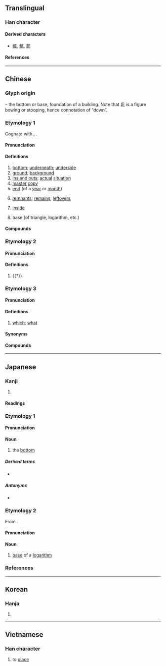{{also|厎}}
{{character info}}
==Translingual==
{{stroke order|strokes=8}}

===Han character===
{{Han char|rn=53|rad=广|as=05|sn=8|four=00242|canj=IHPM,IHVI|ids=⿸广氐}}

====Derived characters====
* [[掋]], [[鯳]], [[菧]]

====References====
{{Han ref|kx=0344.060|dkj=09262|dj=0653.280|hdz=20878.040|uh=5E95}}

----

==Chinese==
{{zh-forms}}

===Glyph origin===
{{Han etym}}
{{Han compound|广|t1=building|氐|ls=psc|c1=s|c2=p}} – the bottom or base, foundation of a building. Note that 氐 is a figure bowing or stooping, hence connotation of “down”.

===Etymology 1===
Cognate with {{och-l|低|to lower; low}}, {{och-l|柢|root of a tree; base}}.

====Pronunciation====
{{zh-pron
|m=dǐ,er=y
|m-s=
|c=dai2
|c-t=ai2
|g=
|h=pfs=tái/tí;gd=dai3
|h_note=tái - vernacular; tí - literary
|j=di2
|mb=
|md=dā̤/dī
|md_note=dā̤ - vernacular; dī - literary
|mn=xm,qz,tp,lk,km,mg,hc:tóe/qz,xm,zz,yl,tn,kh,tc:té/sx:tére/tí
|mn_note=Xiamen, Quanzhou: té - literary; tóe - vernacular; tí - vernacular (limited, e.g. {{zh-l|*到底}})
Zhangzhou: té - literary; tí - vernacular (limited, e.g. {{zh-l|*到底}})
Taiwan: té/tóe/tére - vernacular; tí - literary
|mn-t=doi2/doin2/di2
|mn-t_note=doi2/doin2 - vernacular; di2 - literary
|w=2ti
|x=
|mc=y
|oc=y
|ma=Zh-di.ogg
|cat=n,a,prep
}}

====Definitions====
{{zh-hanzi}}

# [[bottom]]; [[underneath]]; [[underside]]
# [[ground]]; [[background]]
# [[ins and outs]]; [[actual]] [[situation]]
# [[master]] [[copy]]
# [[end]] (of a [[year]] or [[month]])
#: {{zh-also|年底|月底}}
#: {{zh-x|六月 底|'''end''' of June|C}}
# [[remnant]]s; [[remain]]s; [[leftover]]s
# {{lb|zh|Min Nan}} [[inside]]
# {{lb|zh|mathematics}} base (of triangle, logarithm, etc.)

====Compounds====
{{zh-der|到底|底冰|底根兒|底案|亮底兒|底極|尋根問底|心底|底腳|底限|封底|堅持到底|底冊|底缺|底糞|底層|底邊|底特律|干卿底事|家底兒|伊于胡底|年底|底棲生物|怪底|兜老底|底老|底線抽球|底價|刨根究底|底片|店底|底部|底襟|底處|底蘊|底薪|底色|底腳裡人|底肥|底線|底細|底稿|底盤|底牌|底版|底火|底漆|底滯|底樣兒|底本兒|底本|底末|底數|底寧|底子錢|底子|底兒|底事|底下奏樂|底下人|天底下|底下|兜底|伊底帕斯|平底鍋|平底|井底之蛙|尋根究底|存底|亮底牌|墊底|小底|囊底路|大底|底衣|囊底|底座|底面|底工|儘底下|信底|地底|保底|刨根問底|平底鞋|外匯存底|周旋到底|囊底智|包袱底兒|底止|底定|天底|井底銀瓶|壓箱底|底裡|底死|窮根究底|書底子|海底眼|本底子|眼底|洋底盆地|摸底|海底通訊|盤底朝天|沒底棺材|根底|海底擴張|手底下|搜根究底|扯底線|揭老底|海底撈月|揭底牌|打底|打粉底|水底納瓜|海底摸月|瀉底|月底|澈底:chèdǐ|有底|有底稿|海底峽谷|打底稿|水底摸月|探底|攢底|稿底|溝底|漆桶底脫|私底下|知情底保|沒底兒|知底|眼底下|書囊無底|根兒底下|海底|海底電纜|搜根問底|無底洞|打底子|甚底|盤根問底|水底撈月|牢角底|班底|揭底|海底電線|火底|打聽細底|海底猴兒|海底撈針|海底山|海底地震|洩底|河底隧道|扁底舟|水底撈針|歇斯底里|樓底下|方底圓蓋|筆底生花|細底|耳朵底子|釜底游魚|鐺底焦飯|箱底|阿富羅底|箱底功夫|臥底|船底|箱底錢|老底|納鞋底|魚遊釜底|草底兒|被底鴛鴦|谷底|腳底抹油|老底兒|釜底遊魂|茶底|粉底|高底鞋|高底|老班底|腳底下人|軟底子|鞋底|老底子|露底|賣底|鋪底|腳底下|釜底抽薪|釜底枯魚|謎底|酒底|腳底|鞋底錢|透底|跌至谷底|襯底|腳底板兒|築底巷|爨底下|川底下|絞絲底|雪字底|四點底|青字底|皿字底|岳底|舉字底|無底|河底|底張|山底|徹底|內底|貨底|底蒂:té-tì;Min Nan}}

===Etymology 2===

====Pronunciation====
{{zh-pron
|m=de
|dial=n
|cat=part
}}

====Definitions====
{{zh-hanzi}}

# {{†}} {{n-g|[[possessive]] particle, equivalent to modern Mandarin {{zh-l|的|tr=de}}}}

===Etymology 3===

====Pronunciation====
{{zh-pron
|md=diē/dē̤
|mn=xm,zz,tw:tī/qz:tǐ
|mn-t=di7
|dial=n
|cat=pron
}}

====Definitions====
{{zh-hanzi}}

# {{lb|zh|Min}} [[which]]; [[what]]

====Synonyms====
{{zh-dial|哪}}

====Compounds====
{{zh-der|fold=1|底人|底儂|底時|底所|底塊:diē-dó̤i|底囝}}

{{zh-cat|Intermediate}}

----

==Japanese==

===Kanji===
{{ja-kanji|grade=4|rs=广05}}

# {{rfdef|ja|sort=广05}}

====Readings====
{{ja-readings
|goon=たい
|kanon=てい
|kun=そこ-, なんぞ
|nanori=いたる
}}

===Etymology 1===
{{ja-kanjitab|そこ|yomi=k}}

====Pronunciation====
{{ja-pron|yomi=k|そこ|acc=0|acc_ref=DJR,NHK}}

====Noun====
{{ja-noun|そこ}}

# the [[bottom]]
#: {{ja-usex|'''底'''に沈む|'''そこ''' に しずむ|sink to the '''bottom'''}}

=====Derived terms=====
* {{ja-r|二%重%底|に%じゅう%ぞこ|[[double]] [[sole]]; [[double]] [[bottom]]}}

=====Antonyms=====
* {{ja-r|頂|いただき|gloss=[[top]]}}

===Etymology 2===
{{ja-kanjitab|てい|yomi=o}}
From {{bor|ja|ltc|-|sort=てい}} {{m|zh|底|tr=tej<sup>X</sup>}}.

====Pronunciation====
{{ja-pron|yomi=kanon|てい|acc=1|acc_ref=DJR,NHK}}

====Noun====
{{ja-noun|てい}}

# [[base]] of a [[logarithm]]

===References===
<references/>

----

==Korean==

===Hanja===
{{ko-hanja|hangeul=[[저]], [[지]]|rv=jeo, ji|mr=chŏ, chi}}

# {{rfdef|ko|sort=广05}}

----

==Vietnamese==

===Han character===
{{vi-readings|reading=[[để]], [[đáy]]|rs=广05}}

# to [[place#Verb|place]]